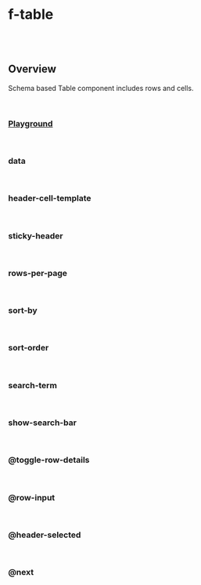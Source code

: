 
<Meta of={FTableSchemaStories} />

# f-table

<br />

<br />

## Overview

<f-divider />

Schema based Table component includes rows and cells.

<br />

### [Playground](/story/components-f-table-schema--playground)

<Canvas>
  <Story of={FTableSchemaStories.Playground} />
</Canvas>

<br />

### data

<Canvas>
  <Story of={FTableSchemaStories.Data} />
</Canvas>

<br />

### header-cell-template

<Canvas>
  <Story of={FTableSchemaStories.HeaderCellTemplate} />
</Canvas>

<br />

### sticky-header

<Canvas>
  <Story of={FTableSchemaStories.StickyHeader} />
</Canvas>

<br />

### rows-per-page

<Canvas>
  <Story of={FTableSchemaStories.RowsPerPage} />
</Canvas>

<br />

### sort-by

<Canvas>
  <Story of={FTableSchemaStories.SortBy} />
</Canvas>

<br />

### sort-order

<Canvas>
  <Story of={FTableSchemaStories.SortOrder} />
</Canvas>

<br />

### search-term

<Canvas>
  <Story of={FTableSchemaStories.SearchTerm} />
</Canvas>

<br />

### show-search-bar

<Canvas>
  <Story of={FTableSchemaStories.ShowSearchBar} />
</Canvas>

<br />

### @toggle-row-details

<Canvas>
  <Story of={FTableSchemaStories.ToggleRowDetails} />
</Canvas>

<br />

### @row-input

<Canvas>
  <Story of={FTableSchemaStories.RowInput} />
</Canvas>

<br />

### @header-selected

<Canvas>
  <Story of={FTableSchemaStories.HeaderSelected} />
</Canvas>

<br />

### @next

<Canvas>
  <Story of={FTableSchemaStories.Next} />
</Canvas>
